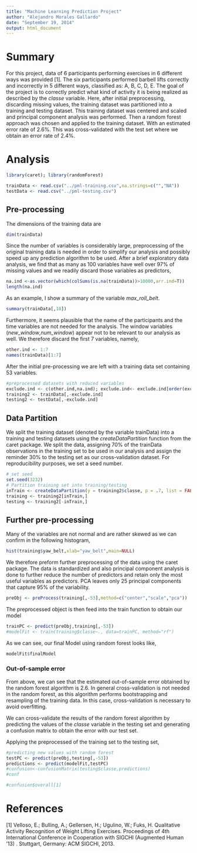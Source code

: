 ```yaml
---
title: "Machine Learning Prediction Project"
author: "Alejandro Morales Gallardo"
date: "September 19, 2014"
output: html_document
---
```

# Summary
For this project, data of 6 participants performing exercises in 6 different ways was provided [1]. The six participants performed barbell lifts correctly and incorrectly in 5 different ways, classified as: A, B, C, D, E. The goal of the project is to correctly predict what kind of activity it is being realized as described by the *classe* variable. Here, after initial preprocessing, discarding missing values, the training dataset was partitioned into a training and testing dataset. This training dataset was centered and scaled and principal component analysis was performed. Then a random forest approach was chosen and applied to the training dataset. With an estimated error rate of $2.6$%. This was cross-validated with the test set where we obtain an error rate of $2.4$%.

# Analysis

```r
library(caret); library(randomForest)
```


```r
trainData <- read.csv("../pml-training.csv",na.strings=c("","NA"))
testData <- read.csv("../pml-testing.csv")
```


## Pre-processing

The dimensions of the training data are
```r
dim(trainData)
```

Since the number of variables is considerably large, preprocessing of the original training data is needed in order to simplify our analysis and possibly speed up any prediction algorithm to be used. After a brief exploratory data analysis, we find that as many as $100$ variables have well over $97$% of missing values and we readily discard those variables as predictors,

```r
na.ind <-as.vector(which(colSums(is.na(trainData))>10000,arr.ind=T))
length(na.ind)
```


As an example, I show a summary of the variable *max_roll_belt*.
```r
summary(trainData[,18])
```

Furthermore, it seems plausible that the name of the participants and the time variables are not needed for the analysis. The window variables (*new_window*,*num_window*) appear not to be relevant to our analysis as well. We therefore discard the first 7 variables, namely,

```r
other.ind <- 1:7
names(trainData)[1:7]
```

After the initial pre-processing we are left with a training data set containing 53 variables.

```r
#preprocessed datasets with reduced variables
exclude.ind <- c(other.ind,na.ind); exclude.ind<- exclude.ind[order(exclude.ind)]
training2 <- trainData[,-exclude.ind]
testing2 <- testData[,-exclude.ind]
```

## Data Partition
We split the training dataset (denoted by the variable trainData) into a training and testing datasets using the *createDataPartition* function from the caret package. We split the data, assigning 70% of the trainData observations in the training set to be used in our analysis and assign the reminder 30% to the testing set as our cross-validation dataset. 
For reproducibility purposes, we set a seed number.

```r
# set seed
set.seed(3232)
# Partition training set into training/testing
inTrain <- createDataPartition(y = training2$classe, p = .7, list = FALSE)
training <- training2[inTrain,]
testing <- training2[-inTrain,]
```

## Further pre-processing

Many of the variables are not normal and are rather skewed as we can confirm in the following histogram,
```r
hist(training$yaw_belt,xlab="yaw_belt",main=NULL)
```

We therefore preform further preprocessing of the data using the caret package. The data is standardized and also principal component analysis is done to further reduce the number of predictors and retain only the most useful variables as predictors. PCA leaves only 25 principal components that capture 95% of the variability.

```r
preObj <- preProcess(training[,-53],method=c("center","scale","pca"))
```

The preprocessed object is then feed into the train function to obtain our model
```r
trainPC <- predict(preObj,training[,-53])
#modelFit <- train(training$classe~., data=trainPC, method="rf")
```


As we can see, our final Model using random forest looks like,
```r
modelFit$finalModel
```

### Out-of-sample error


From above, we can see that the estimated out-of-sample error obtained by the random forest algorithm is 2.6. 
In general cross-validation is not needed in the random forest, as this algorithm performs bootstrapping and resampling of the training data. In this case, cross-validation is necessary to avoid overfitting.

We can cross-validate the results of the random forest algorithm by predicting the values of the *classe* variable in the testing set and generating a confusion matrix to obtain the error with our test set.

Applying the preprocessed of the training set to the testing set,
```r
#predicting new values with random forest
testPC <- predict(preObj,testing[,-53])
predictions <- predict(modelFit,testPC)
#confusion<-confusionMatrix(testing$classe,predictions)
#conf
```


```r
#confusion$overall[1]
```


# References
[1] Velloso, E.; Bulling, A.; Gellersen, H.; Ugulino, W.; Fuks, H. Qualitative Activity Recognition of Weight Lifting Exercises. Proceedings of 4th International Conference in Cooperation with SIGCHI (Augmented Human '13) . Stuttgart, Germany: ACM SIGCHI, 2013.
